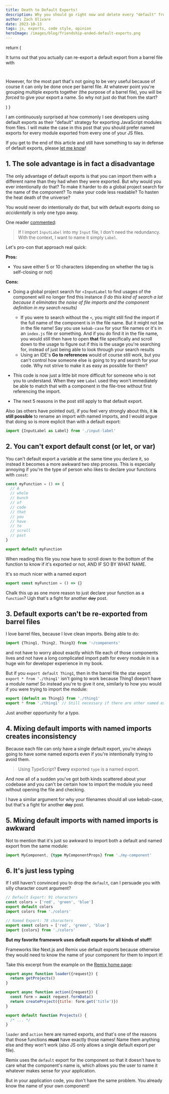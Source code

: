 ```yaml
---
title: Death to Default Exports!
description: Why you should go right now and delete every "default" from your codebase
author: Zach Olivare
date: 2023-10-13
tags: js, exports, code style, opinion
heroImage: /images/blog/friendship-ended-default-exports.png
---
```



  
  return (   
  <Asterisk client:visible contents="forced">

It turns out that you actually can re-export a default export from a barrel file with

<pre><code>
</code></pre>

However, for the most part that's not going to be very useful because of course it can only be done once per barrel file. At whatever point you're grouping multiple exports together (the purpose of a barrel file), you will be _forced_ to give your export a name. So why not just do that from the start?

</Asterisk>
)
}

I am continuously surprised at how commonly I see developers using default exports as their "default" strategy for exporting JavaScript modules from files. I will make the case in this post that you should prefer named exports for every module exported from every one of your JS files.

If you get to the end of this article and still have something to say in defense of default exports, please [let me know](http://www.twitter.com/0livare)!

## 1. The sole advantage is in fact a disadvantage

The only advantage of default exports is that you can import them with a different name than they had when they were exported. But why would you ever intentionally do that? To make it harder to do a global project search for the name of the component? To make your code less readable? To hasten the heat death of the universe?

You would never do intentionally do that, but with default exports doing so _accidentally_ is only one typo away.

<Aside>

One reader <a href="https://www.reddit.com/r/reactjs/comments/178pmyb/why_do_so_many_developers_declare_and_export/k51j0ib">commented</a>:

<BlockQuote cite="https://www.reddit.com/r/reactjs/comments/178pmyb/why_do_so_many_developers_declare_and_export/k51j0ib">

If I import `InputLabel` into my `Input` file, I don't need the redundancy. With the context, I want to name it simply `Label`.

</BlockQuote>

Let's pro-con that approach real quick:

<ShowMore client:visible>

**Pros:**

- You save either 5 or 10 characters (depending on whether the tag is self-closing or not)

**Cons:**

- Doing a global project search for `<InputLabel` to find usages of the component will no longer find this instance _(I do this kind of search a lot because it eliminates the noise of file imports and the component definition in my search results)_

  - If you were to search without the `<`, you might still find the import if the full name of the component is in the file name. But it might not be in the file name! Say you use `kebab-case` for your file names or it's in an `index.js` file or something. And if you do find it in the file name, you would still then have to open **that** file specifically and scroll down to the usage to figure out if this is the usage you're searching for, instead of just being able to look through your search results
  - Using an IDE's **Go to references** would of course still work, but you can't control how someone else is going to try and search for your code. Why not strive to make it as easy as possible for them?

- This code is now just a little bit more difficult for someone who is not you to understand. When they see `Label` used they won't immediately be able to match that with a component in the file-tree without first referencing the import.

- The next 5 reasons in the post still apply to that default export.

Also (as others have pointed out), if you feel very strongly about this, it **is still possible** to rename an import with named imports, and I would argue that doing so is more explicit than with a default export:

```js
import {InputLabel as Label} from './input-label'
```

</ShowMore>

</Aside>

## 2. You can't export default const (or let, or var)

You can't default export a variable at the same time you declare it, so instead it becomes a more awkward two step process. This is especially annoying if you're the type of person who likes to declare your functions with `const`:

```js
const myFunction = () => {
  // A
  // whole
  // bunch
  // of
  // code
  // that
  // you
  // have
  // to
  // scroll
  // past
}

export default myFunction
```

When reading this file you now have to scroll down to the bottom of the function to know if it's exported or not, AND IF SO BY WHAT NAME.

It's so much nicer with a named export

```js
export const myFunction = () => {}
```

<Aside variant="gray" className="mt-10">

Chalk this up as one more reason to just declare your function as a `function`? Ugh that's a fight for another <strike>day</strike> post.

</Aside>

## 3. Default exports can't be re-exported from barrel files

I love barrel files, because I love clean imports. Being able to do:

```js
import {Thing1, Thing2, Thing3} from '~/components'
```

and not have to worry about exactly which file each of those components lives and not have a long complicated import path for every module in is a huge win for developer experience in my book.

But if you `export default Thing1`, then in the barrel file the star export `export * from './thing1'` isn't going to work because Thing1 doesn't have a module name! So instead you're <Forced /> to give it one, similarly to how you would if you were trying to import the module:

```js
export {default as Thing1} from './thing1'
export * from './thing1' // Still necessary if there are other named exports
```

Just another opportunity for a typo.

## 4. Mixing default imports with named imports creates inconsistency

Because each file can only have a single default export, you're always going to have some named exports even if you're intentionally trying to avoid them.

> Using TypeScript? **Every** exported `type` is a named export.

And now all of a sudden you've got both kinds scattered about your codebase and you can't be certain how to import the module you need without opening the file and checking.

<Aside variant="gray" className="my-10">
  I have a similar argument for why your filenames should all use kebab-case, but that's a fight for
  another <strike>day</strike> post.
</Aside>

## 5. Mixing default imports with named imports is awkward

Not to mention that it's just so awkward to import both a default and named export from the same module:

```ts
import MyComponent, {type MyComponentProps} from './my-component'
```

## 6. It's just less typing

If I still haven't convinced you to drop the `default`, can I persuade you with silly character count argument?

```js
// Default Export: 91 characters
const colors = ['red', 'green', 'blue']
export default colors
import colors from './colors'
```

```js
// Named Export: 78 characters
export const colors = ['red', 'green', 'blue']
import {colors} from './colors'
```

<Aside variant="warn" className="mt-48">

**But my favorite framework uses default exports for all kinds of stuff!**

Frameworks like Next.js and Remix use default exports because otherwise they would need to know the name of your component for them to import it!

Take this excerpt from the example on the [Remix home page](https://remix.run):

```js
export async function loader({request}) {
  return getProjects()
}

export async function action({request}) {
  const form = await request.formData()
  return createProject({title: form.get('title')})
}

export default function Projects() {
  /* ... */
}
```

`loader` and `action` here are named exports, and that's one of the reasons that those functions **must** have exactly those names! Name them anything else and they won't work (also JS only allows a single default export per file).

Remix uses the `default` export for the component so that it doesn't have to care what the component's name is, which allows you the user to name it whatever makes sense for your application.

But in your application code, you don't have the same problem. You already know the name of your own component!

</Aside>
